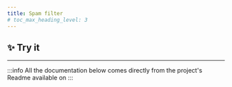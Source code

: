 ```yaml
---
title: Spam filter
# toc_max_heading_level: 3
---
```



## ✨ Try it

<SpamFilterDemo></SpamFilterDemo>

---

:::info
All the documentation below comes directly from the project's Readme available on <GithubLink url="https://github.com/pierrerochet/ml-spam-filter-fr"></GithubLink>
:::

<Readme />

